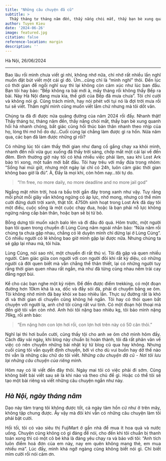```yaml
---
title: "Những câu chuyện đã cũ"
subtitle: >
  Thấy tháng tư tháng năm đến, thấy nắng chói mắt, thấy bạn bè xung quanh hối hả nhanh chóng, bất giác cũng hối thúc bản thân nhanh theo nhịp của họ, lòng thì mơ hồ do dự, nửa muốn nửa lại không…
author: Tuyen Kieu
date: '2024-06-26'
image: featured.jpg
citation: false
reference-location: margin
description: ''
---
```


<p style="text-align:justify">Hà Nội, 26/06/2024</p>

---

<p style="text-align:justify">Bao lâu rồi mình chưa viết gì nhỉ, không nhớ nữa, chỉ nhớ rất nhiều lần nghĩ muốn đặt bút viết một cái gì đó. Ừm...cũng chỉ là "mình nghĩ" thôi. Đến lúc có thời gian để ngồi nghĩ suy thì lại không còn cảm xúc như lúc ban đầu. Bạn tôi hay bảo: "Bếp không ra bài mới à, mấy tháng rồi không thấy Bếp ra bài. Này Hà Nội đang mưa kìa, thế giới của Bếp đã mưa chưa". Tôi chỉ cười và không nói gì. Cũng trách mình, hay nói phét với tụi nó là đợi trời mưa rồi tui sẽ viết. Thầm nghĩ mình cũng muốn viết lắm chứ nhưng mà tôi dốt văn.</p>

<p style="text-align:justify">Chúng ta đã đi được nửa quãng đường của năm 2024 rồi đấy. Nhanh thật! Thấy tháng tư, tháng năm đến, thấy nắng chói mắt, thấy bạn bè xung quanh hối hả nhanh chóng, bất giác cũng hối thúc bản thân nhanh theo nhịp của họ, lòng thì mơ hồ do dự…Cuối cùng lại chẳng làm được gì ra hồn. Nửa năm qua, các bạn đã làm được những gì rồi?</p>

<p style="text-align:justify">Có những lúc tôi cảm thấy thời gian như đang cố gắng chạy xa khỏi mình, nhanh đến nỗi vừa gục xuống đã thấy trời sáng, chớp mắt một cái lại về đến đêm. Bình thường giờ này tôi có khá nhiều việc phải làm, sau khi Lost Ark bảo trì xong, một tuần mới bắt đầu. Tôi hay trêu với mấy đứa trong nhóm: "Sống hai múi giờ, nhưng một ngày lại chỉ có 24h, luôn cảm giác thời gian không bao giờ là đủ". À, Đấy là mọi khi, còn hôm nay...tôi tự do.</p>

> "I'm free, no more daily, no more deadline and no more jail god"

<p style="text-align:justify">Ngẩng mặt nhìn trời, hoá ra bầu trời gần đây trong xanh như vậy. Tuy rằng mỗi phút mỗi giây vẫn không ngừng có áp lực, nhớ mong, nhưng có thể mỉm cười đứng dưới trời xanh, thật tốt. 4750h sinh hoạt trong Lost Ark đã dạy tôi một điều, cuộc sống là một cuộc chạy đua, hoặc là bạn phải nỗ lực không ngừng nâng cấp bản thân, hoặc bạn sẽ bị từ bỏ. </p>

<p style="text-align:justify">Bỗng dưng tôi muốn xách balo lên và đi đâu đó quá. Hôm trước, một người bạn tôi quen trong chuyến đi Lùng Cúng năm ngoái nhắn bảo: "Nửa năm rồi chúng ta chưa gặp nhau, chẳng có lẽ duyên mình chỉ dừng lại ở Lùng Cúng". Có nhiều người có lẽ không bao giờ mình gặp lại được nữa. Nhưng chúng ta sẽ gặp lại nhau mà, tôi hứa.</p>

<p style="text-align:justify">Lùng Cúng, nói sao nhỉ, một chuyến đi rất thú vị. Tôi đã gặp và quen nhiều người. Cảm giác giữa con người với con người đôi khi rất kỳ diệu, có những người cả đời quen biết mà vẫn chẳng thể thân thiết, lại có những người tuy rằng thời gian quen nhau rất ngắn, mà như đã từng cùng nhau nếm trải cay đắng ngọt bùi.</p>

<p style="text-align:justify">Kể cho các bạn nghe một kỷ niệm. Để đến được điểm trekking, có một đoạn đường hơn 10km khá là xa, dốc và đầy sỏi đá, phải di chuyển bằng xe ôm. Tôi không nhớ mình đã bay khỏi xe bao nhiêu lần. Thực sự đường rất là khó đi và thời gian di chuyển cũng không hề ngắn. Tôi hay có thói quen bắt chuyện với người lạ, anh chở tôi cũng rất vui tính. Có một đoạn hội thoại mà đến giờ tôi vẫn còn nhớ. Anh hỏi tôi nặng bao nhiêu kg, tôi bảo mình nặng 76kg, rồi anh bảo: </p>

> "Em nặng hơn con lợn hơi rồi, con lợn hơi trên này có 50 cân thôi."

<p style="text-align:justify">Nghĩ lại thì hơi buồn cười, cũng thấy tội cho anh xe ôm chở mình hôm đấy. Cách đây vài ngày, khi blog này chuẩn bị hoàn thành, tôi đã rất phân vân về việc có nên chuyển những bài nhật ký từ blog cũ qua hay không. Nhưng cuối cùng tôi vẫn quyết định chuyển, bởi vì cho dù vui buồn hay dở thế nào thì vẫn là những câu chữ do tôi viết. _Những câu chuyện đã cũ - Nơi tôi lưu lại những câu chuyện của riêng mình._</p>

<p style="text-align:justify">Hôm nay có lẽ viết đến đây thôi. Ngày mai tôi có việc phải đi sớm. Cũng không biết bài viết sau sẽ là khi nào và theo chủ để gì. Hoặc có thể tôi sẽ tạo một bài riêng và viết những câu chuyện ngắn như này.</p>

::: {.callout}
## _Hà Nội, ngày tháng năm_

<p></p>

<p style = "text-align: justify">Dạo này tâm trạng tôi không được tốt, cả ngày tâm hồn cứ như ở trên mây, không tập chung được. Ấy vậy mà đôi khi vẫn có những câu chuyện làm tôi phải bật cười.</i></p>

<p style = "text-align: justify">Hồi tối, tôi có vào siêu thị FujiMart ở gần nhà để mua ít hoa quả và nước uống. Chuyện cũng không có gì đáng để nói, cho đến khi tôi chuẩn bị thanh toán xong thì có một cô bé khá là đáng yêu chạy ra và bảo với tôi: "Anh tích luôn điểm hoá đơn của em này, nay em quên không mang thẻ, em mua nhiều mà". Lúc đấy, mình khá ngỡ ngàng cũng không biết nói gì. Chỉ biết mỉm cười rồi nói cảm ơn.</p>

:::
